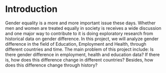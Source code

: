 # Introduction
  Gender equality is a more and more important issue these days. Whether men and women are treated equally in society is receives a wide discussion and one major way to contribute to it is doing exploratory research from historical data on gender difference. In this project, we will analyze gender difference in the field of Education, Employment and Health, through different countries and time. The main problem of this project include: Is there gender difference in employment, health and education data? If there is, how does this difference change in different countries? Besides, how does this difference change through history? 